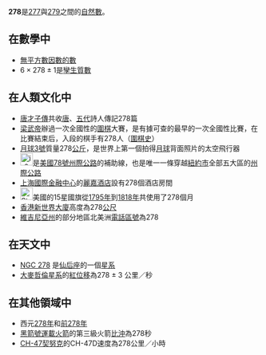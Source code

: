 {{Unreferenced|time=2020-12-10T19:49:52+00:00}}
{{noteTA|G1=Math}}
{{整数
| 质因数分解 =<math>2 \times 139</math>
| 罗马数字 = CCLXXVIII
}}
'''278'''是[[277|277]]與[[279|279]]之間的[[自然數|自然數]]。

== 在數學中 ==
{{數字性質|use math=yes}}
*[[無平方數因數的數|無平方數因數的數]]
*<math>6 \times 278 \pm 1</math>是[[孿生質數|孿生質數]]

== 在人類文化中 ==
*[[唐才子傳|唐才子傳]]共收[[唐|唐]]、[[五代|五代]]詩人傳記278篇
*[[梁武帝|梁武帝]]辦過一次全國性的[[圍棋|圍棋]]大賽，是有據可查的最早的一次全國性比賽，在比賽結束后，入段的棋手有278人（[[圍棋史|圍棋史]]）
*[[月球3號|月球3號]]質量278[[公斤|公斤]]，是世界上第一個拍得[[月球|月球]]背面照片的太空飛行器
*[[File:i-278.svg|25px]]是[[美國|美國]][[78號州際公路|78號州際公路]]的補助線，也是唯一一條穿越[[紐約市|紐約市]]全部五大區的[[州際公路|州際公路]]
*[[上海國際金融中心|上海國際金融中心]]的[[麗嘉酒店|麗嘉酒店]]設有278個酒店房間
*[[File:StarSpangledBannerFlag.svg|25px]]美國的15星國旗從[[1795年|1795年]]到[[1818年|1818年]]共使用了278個月
*[[香港新世界大廈|香港新世界大廈]]高度為278[[公尺|公尺]]
*[[維吉尼亞州|維吉尼亞州]]的部分地區北美洲[[電話區號|電話區號]]為278

== 在天文中 ==
*[[NGC_278|NGC 278]] 是[[仙后座|仙后座]]的一個[[星系|星系]]
*[[大麥哲倫星系|大麥哲倫星系]]的[[紅位移|紅位移]]為278 ± 3 公里／秒

== 在其他領域中 ==
*西元[[278年|278年]]和[[前278年|前278年]]
*[[黑箭號運載火箭|黑箭號運載火箭]]的第三級火箭[[比沖|比沖]]為278秒
*[[CH-47契努克|CH-47契努克]]的CH-47D速度為278公里／小時